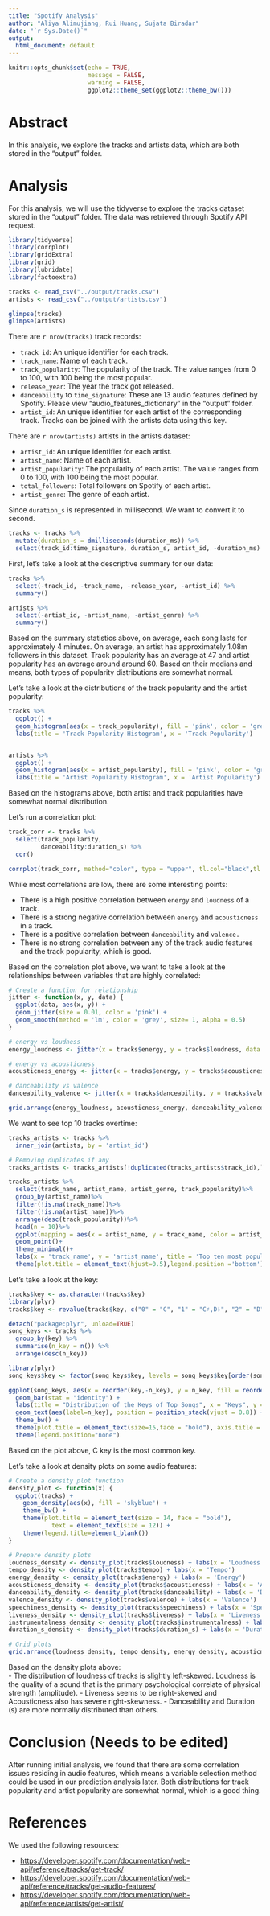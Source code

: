 ```yaml
---
title: "Spotify Analysis"
author: "Aliya Alimujiang, Rui Huang, Sujata Biradar"
date: "`r Sys.Date()`"
output:
  html_document: default
---
```


```r
knitr::opts_chunk$set(echo = TRUE,
                      message = FALSE,
                      warning = FALSE,
                      ggplot2::theme_set(ggplot2::theme_bw()))
```


# Abstract

In this analysis, we explore the tracks and artists data, which are both stored in the "output" folder.

# Analysis

For this analysis, we will use the tidyverse to explore the tracks dataset stored in the "output" folder. The data was retrieved through Spotify API request.

```r
library(tidyverse)
library(corrplot)
library(gridExtra)
library(grid)
library(lubridate)
library(factoextra)
```

```r
tracks <- read_csv("../output/tracks.csv")
artists <- read_csv("../output/artists.csv")

glimpse(tracks)
glimpse(artists)
```


There are `r nrow(tracks)` track records:

- `track_id`: An unique identifier for each track.
- `track_name`: Name of each track.
- `track_popularity`: The popularity of the track. The value ranges from 0 to 100, with 100 being the most popular.
- `release_year`: The year the track got released.
- `danceability` to `time_signature`: These are 13 audio features defined by Spotify. Please view "audio_features_dictionary" in the "output" folder.
- `artist_id`: An unique identifier for each artist of the corresponding track. Tracks can be joined with the artists data using this key.

There are `r nrow(artists)` artists in the artists dataset:

- `artist_id`: An unique identifier for each artist.
- `artist_name`: Name of each artist.
- `artist_popularity`: The popularity of each artist. The value ranges from 0 to 100, with 100 being the most popular.
- `total_followers`: Total followers on Spotify of each artist.
- `artist_genre`: The genre of each artist.

Since `duration_s` is represented in millisecond. We want to convert it to second.
```r
tracks <- tracks %>%
  mutate(duration_s = dmilliseconds(duration_ms)) %>%
  select(track_id:time_signature, duration_s, artist_id, -duration_ms)
```

First, let's take a look at the descriptive summary for our data:

```r
tracks %>% 
  select(-track_id, -track_name, -release_year, -artist_id) %>%
  summary()

artists %>%
  select(-artist_id, -artist_name, -artist_genre) %>%
  summary()
```

Based on the summary statistics above, on average, each song lasts for approximately 4 minutes.
On average, an artist has approximately 1.08m followers in this dataset. Track popularity has an average at 47 and artist
popularity has an average around around 60. Based on their medians and means, both types of popularity distributions are somewhat normal.

Let's take a look at the distributions of the track popularity and the artist popularity:

```r
tracks %>%
  ggplot() +
  geom_histogram(aes(x = track_popularity), fill = 'pink', color = 'grey') +
  labs(title = 'Track Popularity Histogram', x = 'Track Popularity')


artists %>%
  ggplot() +
  geom_histogram(aes(x = artist_popularity), fill = 'pink', color = 'grey') +
  labs(title = 'Artist Popularity Histogram', x = 'Artist Popularity')
```

Based on the histograms above, both artist and track popularities have somewhat normal distribution.


Let's run a correlation plot:

```r
track_corr <- tracks %>%
  select(track_popularity,
         danceability:duration_s) %>%
  cor()

corrplot(track_corr, method="color", type = "upper", tl.col="black",tl.srt=40, addCoef.col = "gray8", diag = T, number.cex = 0.65)
```

While most correlations are low, there are some interesting points: 

- There is a high positive correlation between `energy` and `loudness` of a track.
- There is a strong negative correlation between `energy` and `acousticness` in a track.
- There is a positive correlation between `danceability` and `valence.`
- There is no strong correlation between any of the track audio features and the track popularity, which is good.


Based on the correlation plot above, we want to take a look at the relationships between variables that are highly correlated:
```r
# Create a function for relationship 
jitter <- function(x, y, data) {
  ggplot(data, aes(x, y)) +
  geom_jitter(size = 0.01, color = 'pink') +
  geom_smooth(method = 'lm', color = 'grey', size= 1, alpha = 0.5)
}

# energy vs loudness
energy_loudness <- jitter(x = tracks$energy, y = tracks$loudness, data = tracks) + labs(x = 'Energy', y = 'Loudness')

# energy vs acousticness
acousticness_energy <- jitter(x = tracks$energy, y = tracks$acousticness, data = tracks) + labs(x = 'Energy', y = 'Acousticness')

# danceability vs valence
danceability_valence <- jitter(x = tracks$danceability, y = tracks$valence, data = tracks) + labs(x = 'Danceability', y = 'Valence')

grid.arrange(energy_loudness, acousticness_energy, danceability_valence, nrow = 3)
```

We want to see top 10 tracks overtime:

```r
tracks_artists <- tracks %>%
  inner_join(artists, by = 'artist_id')

# Removing duplicates if any
tracks_artists <- tracks_artists[!duplicated(tracks_artists$track_id),]
```


```r
tracks_artists %>%
  select(track_name, artist_name, artist_genre, track_popularity)%>%
  group_by(artist_name)%>%
  filter(!is.na(track_name))%>%
  filter(!is.na(artist_name))%>%
  arrange(desc(track_popularity))%>%
  head(n = 10)%>%
  ggplot(mapping = aes(x = artist_name, y = track_name, color = artist_name, fill = artist_genre, size = track_popularity ))+
  geom_point()+
  theme_minimal()+
  labs(x = 'track_name', y = 'artist_name', title = 'Top ten most popular tracks')+
  theme(plot.title = element_text(hjust=0.5),legend.position ='bottom')
```

Let's take a look at the key:

```r
tracks$key <- as.character(tracks$key)
library(plyr)
tracks$key <- revalue(tracks$key, c("0" = "C", "1" = "C♯,D♭", "2" = "D", "3" = "D♯,E♭", "4" = "E", "5" =  "F", "6" = "F♯,G♭","7" = "G","8" = "G♯,A♭","9" = "A","10" = "A♯,B♭","11" = "B"))

detach("package:plyr", unload=TRUE) 
song_keys <- tracks %>%
  group_by(key) %>%
  summarise(n_key = n()) %>%
  arrange(desc(n_key))

library(plyr)
song_keys$key <- factor(song_keys$key, levels = song_keys$key[order(song_keys$n_key)]) # in order to visualise the keys in descending order

ggplot(song_keys, aes(x = reorder(key,-n_key), y = n_key, fill = reorder(key,-n_key))) +
  geom_bar(stat = "identity") +
  labs(title = "Distribution of the Keys of Top Songs", x = "Keys", y = "Count of Keys on the Top 100") +
  geom_text(aes(label=n_key), position = position_stack(vjust = 0.8)) +
  theme_bw() +
  theme(plot.title = element_text(size=15,face = "bold"), axis.title = element_text(size=12)) +
  theme(legend.position="none")
```

Based on the plot above, C key is the most common key.


Let's take a look at density plots on some audio features: 

```r
# Create a density plot function
density_plot <- function(x) {
  ggplot(tracks) +
    geom_density(aes(x), fill = 'skyblue') +
    theme_bw() +
    theme(plot.title = element_text(size = 14, face = "bold"),
            text = element_text(size = 12)) +
    theme(legend.title=element_blank())
}

# Prepare density plots
loudness_density <- density_plot(tracks$loudness) + labs(x = 'Loudness')
tempo_density <- density_plot(tracks$tempo) + labs(x = 'Tempo')
energy_density <- density_plot(tracks$energy) + labs(x = 'Energy')
acousticness_density <- density_plot(tracks$acousticness) + labs(x = 'Acousticness')
danceability_density <- density_plot(tracks$danceability) + labs(x = 'Danceability')
valence_density <- density_plot(tracks$valence) + labs(x = 'Valence')
speechiness_density <- density_plot(tracks$speechiness) + labs(x = 'Speechiness')
liveness_density <- density_plot(tracks$liveness) + labs(x = 'Liveness')
instrumentalness_density <- density_plot(tracks$instrumentalness) + labs(x = 'Instrumentalness')
duration_s_density <- density_plot(tracks$duration_s) + labs(x = 'Duration (s)')

# Grid plots
grid.arrange(loudness_density, tempo_density, energy_density, acousticness_density, danceability_density, valence_density, speechiness_density, liveness_density, duration_s_density, instrumentalness_density, nrow = 5)
```
Based on the density plots above:  
- The distribution of loudness of tracks is slightly left-skewed. Loudness is the quality of a sound that is the primary psychological correlate of physical strength (amplitude).
- Liveness seems to be right-skewed and Acousticness also has severe right-skewness.
- Danceability and Duration (s) are more normally distributed than others.


# Conclusion (Needs to be edited)

After running initial analysis, we found that there are some correlation issues residing in audio features, which means a variable selection method could be used in our prediction analysis later. Both distributions for track popularity and artist popularity are somewhat normal, which is a good thing. 

# References

We used the following resources:

- <https://developer.spotify.com/documentation/web-api/reference/tracks/get-track/>
- <https://developer.spotify.com/documentation/web-api/reference/tracks/get-audio-features/>
- <https://developer.spotify.com/documentation/web-api/reference/artists/get-artist/>